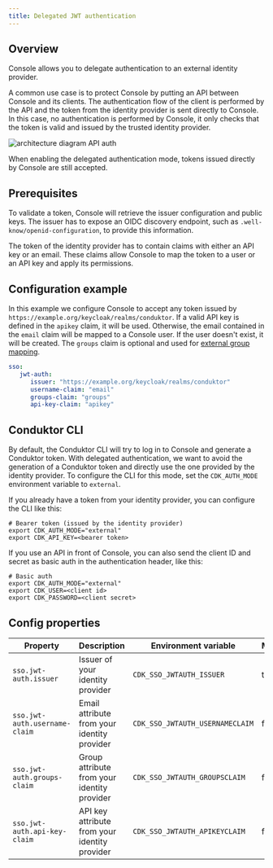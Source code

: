 ```yaml
---
title: Delegated JWT authentication 
---
```


## Overview

Console allows you to delegate authentication to an external identity provider.

A common use case is to protect Console by putting an API between Console and its clients. The authentication flow of the client is performed by the API and the token from the identity provider is sent directly to Console. In this case, no authentication is performed by Console, it only checks that the token is valid and issued by the trusted identity provider.

![architecture diagram API auth](/images/jwt-auth-api-gateway.png)

When enabling the delegated authentication mode, tokens issued directly by Console are still accepted.

## Prerequisites

To validate a token, Console will retrieve the issuer configuration and public keys. The issuer has to expose an OIDC discovery endpoint, such as `.well-know/openid-configuration`, to provide this information.

The token of the identity provider has to contain claims with either an API key or an email. These claims allow Console to map the token to a user or an API key and apply its permissions.

## Configuration example

In this example we configure Console to accept any token issued by `https://example.org/keycloak/realms/conduktor`. If a valid API key is defined in the `apikey` claim, it will be used. Otherwise, the email contained in the `email` claim will be mapped to a Console user. If the user doesn't exist, it will be created. The `groups` claim is optional and used for [external group mapping](/guide/conduktor-in-production/admin/user-access/map-external-groups).

```yaml title="platform-config.yaml"
sso:
   jwt-auth:
      issuer: "https://example.org/keycloak/realms/conduktor"
      username-claim: "email"
      groups-claim: "groups"
      api-key-claim: "apikey"
```

## Conduktor CLI

By default, the Conduktor CLI will try to log in to Console and generate a Conduktor token. With delegated authentication, we want to avoid the generation of a Conduktor token and directly use the one provided by the identity provider. To configure the CLI for this mode, set the `CDK_AUTH_MODE` environment variable to `external`.

If you already have a token from your identity provider, you can configure the CLI like this:

```shell
# Bearer token (issued by the identity provider)
export CDK_AUTH_MODE="external"
export CDK_API_KEY=<bearer token>
```

If you use an API in front of Console, you can also send the client ID and secret as basic auth in the authentication header, like this:

```shell
# Basic auth
export CDK_AUTH_MODE="external"
export CDK_USER=<client id>
export CDK_PASSWORD=<client secret>
```

## Config properties

| Property                      | Description                                   | Environment variable            | Mandatory | Type   | Default  |
|-------------------------------|-----------------------------------------------|---------------------------------|-----------|--------|----------|
| `sso.jwt-auth.issuer`         | Issuer of your identity provider              | `CDK_SSO_JWTAUTH_ISSUER`        | true      | string | ∅        |
| `sso.jwt-auth.username-claim` | Email attribute from your identity provider   | `CDK_SSO_JWTAUTH_USERNAMECLAIM` | false     | string | `email`  |
| `sso.jwt-auth.groups-claim`   | Group attribute from your identity provider   | `CDK_SSO_JWTAUTH_GROUPSCLAIM`   | false     | string | `groups` |
| `sso.jwt-auth.api-key-claim`  | API key attribute from your identity provider | `CDK_SSO_JWTAUTH_APIKEYCLAIM`   | false     | string | `apikey` |

